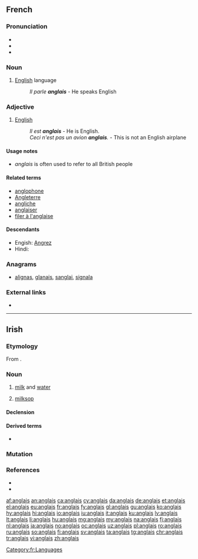 {{also|Anglais}}
==French==

===Pronunciation===
* {{audio|Fr-anglais-fr.ogg|audio (France)|lang=fr}}
* {{audio|anglais.ogg|audio (Quebec)|lang=fr}}
* {{IPA|/ɑ̃.ɡlɛ/|lang=fr}}

===Noun===
{{fr-noun|m|-}}

# [[English]] language
#: ''Il parle '''anglais''''' - He speaks English

===Adjective===
{{fr-adj|mp=anglais}}

# [[English]]
#: ''Il est '''anglais''''' - He is English.
#: ''Ceci n'est pas un avion '''anglais'''.'' - This is not an English airplane

====Usage notes====
* ''anglais'' is often used to refer to all British people

====Related terms====
* [[anglophone]]
* [[Angleterre]]
* [[angliche]]
* [[anglaiser]]
* [[filer à l'anglaise]]

====Descendants====
* Engish: [[Angrez]]
* Hindi: {{l|hi|अंग्रेज़}}

===Anagrams===
* [[alignas#French|alignas]], [[glanais#French|glanais]], [[sanglai#French|sanglai]], [[signala#French|signala]]

===External links===
* {{R:TLFi}}

[[Category:fr:Languages]]

----

==Irish==

===Etymology===
From {{etyl|sga|ga}} {{m|sga|[[englas]], [[anglas]]|g=f||a weak, mixed beverage, milk diluted with water; whey}}.

===Noun===
{{ga-noun|g=f|anglaise|-}}

# [[milk]] and [[water]]
# {{qualifier|of person}} [[milksop]]

====Declension====
{{ga-decl-f2-nopl|a|nglais|nglaise}}

====Derived terms====
* {{l|ga|anglais tae||weak, lukewarm, tea}}

===Mutation===
{{ga mut vowel}}

===References===
* {{R:ga:ODonaill}}
* {{R:DIL|englas}}

[[af:anglais]]
[[an:anglais]]
[[ca:anglais]]
[[cy:anglais]]
[[da:anglais]]
[[de:anglais]]
[[et:anglais]]
[[el:anglais]]
[[eu:anglais]]
[[fr:anglais]]
[[fy:anglais]]
[[gl:anglais]]
[[gu:anglais]]
[[ko:anglais]]
[[hy:anglais]]
[[hi:anglais]]
[[io:anglais]]
[[iu:anglais]]
[[it:anglais]]
[[ku:anglais]]
[[lv:anglais]]
[[lt:anglais]]
[[li:anglais]]
[[hu:anglais]]
[[mg:anglais]]
[[my:anglais]]
[[na:anglais]]
[[fj:anglais]]
[[nl:anglais]]
[[ja:anglais]]
[[no:anglais]]
[[oc:anglais]]
[[uz:anglais]]
[[pl:anglais]]
[[ro:anglais]]
[[ru:anglais]]
[[so:anglais]]
[[fi:anglais]]
[[sv:anglais]]
[[ta:anglais]]
[[tg:anglais]]
[[chr:anglais]]
[[tr:anglais]]
[[vi:anglais]]
[[zh:anglais]]